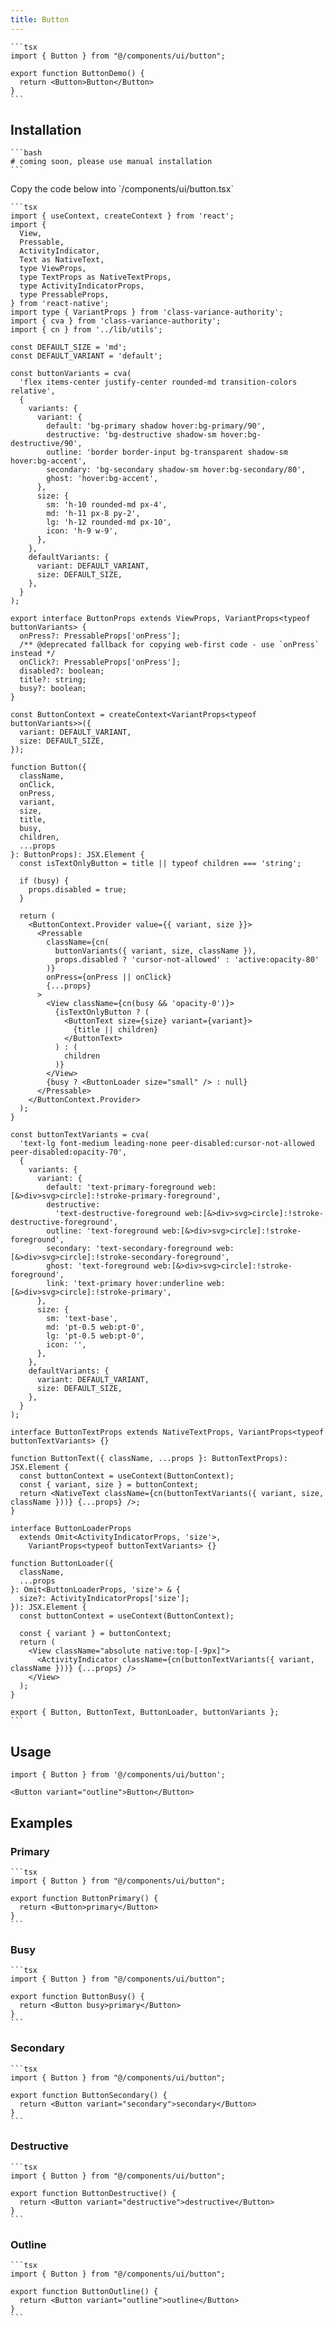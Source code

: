 ```yaml
---
title: Button
---
```



<Tabs>
  <TabItem value="preview" label="Preview" default>
    <ExpoFrame url="/ui/button?title=Button" height="300" width="100%" />
  </TabItem>
  <TabItem value="code" label="Code">

    ```tsx
    import { Button } from "@/components/ui/button";

    export function ButtonDemo() {
      return <Button>Button</Button>
    }
    ```

  </TabItem>
</Tabs>

## Installation

<Tabs>
  <TabItem value="cli" label="CLI" default>

    ```bash
    # coming soon, please use manual installation
    ```

  </TabItem>
  <TabItem value="manual" label="Manual">
    Copy the code below into `/components/ui/button.tsx`

    ```tsx
    import { useContext, createContext } from 'react';
    import {
      View,
      Pressable,
      ActivityIndicator,
      Text as NativeText,
      type ViewProps,
      type TextProps as NativeTextProps,
      type ActivityIndicatorProps,
      type PressableProps,
    } from 'react-native';
    import type { VariantProps } from 'class-variance-authority';
    import { cva } from 'class-variance-authority';
    import { cn } from '../lib/utils';

    const DEFAULT_SIZE = 'md';
    const DEFAULT_VARIANT = 'default';

    const buttonVariants = cva(
      'flex items-center justify-center rounded-md transition-colors relative',
      {
        variants: {
          variant: {
            default: 'bg-primary shadow hover:bg-primary/90',
            destructive: 'bg-destructive shadow-sm hover:bg-destructive/90',
            outline: 'border border-input bg-transparent shadow-sm hover:bg-accent',
            secondary: 'bg-secondary shadow-sm hover:bg-secondary/80',
            ghost: 'hover:bg-accent',
          },
          size: {
            sm: 'h-10 rounded-md px-4',
            md: 'h-11 px-8 py-2',
            lg: 'h-12 rounded-md px-10',
            icon: 'h-9 w-9',
          },
        },
        defaultVariants: {
          variant: DEFAULT_VARIANT,
          size: DEFAULT_SIZE,
        },
      }
    );

    export interface ButtonProps extends ViewProps, VariantProps<typeof buttonVariants> {
      onPress?: PressableProps['onPress'];
      /** @deprecated fallback for copying web-first code - use `onPress` instead */
      onClick?: PressableProps['onPress'];
      disabled?: boolean;
      title?: string;
      busy?: boolean;
    }

    const ButtonContext = createContext<VariantProps<typeof buttonVariants>>({
      variant: DEFAULT_VARIANT,
      size: DEFAULT_SIZE,
    });

    function Button({
      className,
      onClick,
      onPress,
      variant,
      size,
      title,
      busy,
      children,
      ...props
    }: ButtonProps): JSX.Element {
      const isTextOnlyButton = title || typeof children === 'string';

      if (busy) {
        props.disabled = true;
      }

      return (
        <ButtonContext.Provider value={{ variant, size }}>
          <Pressable
            className={cn(
              buttonVariants({ variant, size, className }),
              props.disabled ? 'cursor-not-allowed' : 'active:opacity-80'
            )}
            onPress={onPress || onClick}
            {...props}
          >
            <View className={cn(busy && 'opacity-0')}>
              {isTextOnlyButton ? (
                <ButtonText size={size} variant={variant}>
                  {title || children}
                </ButtonText>
              ) : (
                children
              )}
            </View>
            {busy ? <ButtonLoader size="small" /> : null}
          </Pressable>
        </ButtonContext.Provider>
      );
    }

    const buttonTextVariants = cva(
      'text-lg font-medium leading-none peer-disabled:cursor-not-allowed peer-disabled:opacity-70',
      {
        variants: {
          variant: {
            default: 'text-primary-foreground web:[&>div>svg>circle]:!stroke-primary-foreground',
            destructive:
              'text-destructive-foreground web:[&>div>svg>circle]:!stroke-destructive-foreground',
            outline: 'text-foreground web:[&>div>svg>circle]:!stroke-foreground',
            secondary: 'text-secondary-foreground web:[&>div>svg>circle]:!stroke-secondary-foreground',
            ghost: 'text-foreground web:[&>div>svg>circle]:!stroke-foreground',
            link: 'text-primary hover:underline web:[&>div>svg>circle]:!stroke-primary',
          },
          size: {
            sm: 'text-base',
            md: 'pt-0.5 web:pt-0',
            lg: 'pt-0.5 web:pt-0',
            icon: '',
          },
        },
        defaultVariants: {
          variant: DEFAULT_VARIANT,
          size: DEFAULT_SIZE,
        },
      }
    );

    interface ButtonTextProps extends NativeTextProps, VariantProps<typeof buttonTextVariants> {}

    function ButtonText({ className, ...props }: ButtonTextProps): JSX.Element {
      const buttonContext = useContext(ButtonContext);
      const { variant, size } = buttonContext;
      return <NativeText className={cn(buttonTextVariants({ variant, size, className }))} {...props} />;
    }

    interface ButtonLoaderProps
      extends Omit<ActivityIndicatorProps, 'size'>,
        VariantProps<typeof buttonTextVariants> {}

    function ButtonLoader({
      className,
      ...props
    }: Omit<ButtonLoaderProps, 'size'> & {
      size?: ActivityIndicatorProps['size'];
    }): JSX.Element {
      const buttonContext = useContext(ButtonContext);

      const { variant } = buttonContext;
      return (
        <View className="absolute native:top-[-9px]">
          <ActivityIndicator className={cn(buttonTextVariants({ variant, className }))} {...props} />
        </View>
      );
    }

    export { Button, ButtonText, ButtonLoader, buttonVariants };
    ```

  </TabItem>
</Tabs>

## Usage

```tsx
import { Button } from '@/components/ui/button';
```

```tsx
<Button variant="outline">Button</Button>
```

## Examples

### Primary

<Tabs>
  <TabItem value="preview" label="Preview" default>
    <ExpoFrame url="/ui/button?title=primary"
      height="300"
      width="100%"
    />
  </TabItem>
  <TabItem value="code" label="Code">

    ```tsx
    import { Button } from "@/components/ui/button";

    export function ButtonPrimary() {
      return <Button>primary</Button>
    }
    ```

  </TabItem>
</Tabs>

### Busy

<Tabs>
  <TabItem value="preview" label="Preview" default>
    <ExpoFrame url="/ui/button?title=primary&busy=true"
      height="300"
      width="100%"
    />
  </TabItem>
  <TabItem value="code" label="Code">

    ```tsx
    import { Button } from "@/components/ui/button";

    export function ButtonBusy() {
      return <Button busy>primary</Button>
    }
    ```

  </TabItem>
</Tabs>

### Secondary

<Tabs>
  <TabItem value="preview" label="Preview" default>
    <ExpoFrame url="/ui/button?title=secondary&variant=secondary"
      height="300"
      width="100%"
    />
  </TabItem>
  <TabItem value="code" label="Code">

    ```tsx
    import { Button } from "@/components/ui/button";

    export function ButtonSecondary() {
      return <Button variant="secondary">secondary</Button>
    }
    ```

  </TabItem>
</Tabs>

### Destructive

<Tabs>
  <TabItem value="preview" label="Preview" default>
    <ExpoFrame url="/ui/button?title=destructive&variant=destructive"
      height="300"
      width="100%"
    />
  </TabItem>
  <TabItem value="code" label="Code">

    ```tsx
    import { Button } from "@/components/ui/button";

    export function ButtonDestructive() {
      return <Button variant="destructive">destructive</Button>
    }
    ```

  </TabItem>
</Tabs>

### Outline

<Tabs>
  <TabItem value="preview" label="Preview" default>
    <ExpoFrame url="/ui/button?title=outline&variant=outline"
      height="300"
      width="100%"
    />
  </TabItem>
  <TabItem value="code" label="Code">

    ```tsx
    import { Button } from "@/components/ui/button";

    export function ButtonOutline() {
      return <Button variant="outline">outline</Button>
    }
    ```

  </TabItem>
</Tabs>
